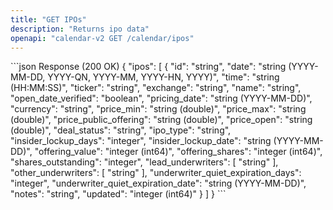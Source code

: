 ```yaml
---
title: "GET IPOs"
description: "Returns ipo data"
openapi: "calendar-v2 GET /calendar/ipos"
---
```

<ResponseExample>
```json Response (200 OK)
{
  "ipos": [
    {
      "id": "string",
      "date": "string (YYYY-MM-DD, YYYY-QN, YYYY-MM, YYYY-HN, YYYY)",
      "time": "string (HH:MM:SS)",
      "ticker": "string",
      "exchange": "string",
      "name": "string",
      "open_date_verified": "boolean",
      "pricing_date": "string (YYYY-MM-DD)",
      "currency": "string",
      "price_min": "string (double)",
      "price_max": "string (double)",
      "price_public_offering": "string (double)",
      "price_open": "string (double)",
      "deal_status": "string",
      "ipo_type": "string",
      "insider_lockup_days": "integer",
      "insider_lockup_date": "string (YYYY-MM-DD)",
      "offering_value": "integer (int64)",
      "offering_shares": "integer (int64)",
      "shares_outstanding": "integer",
      "lead_underwriters": [
        "string"
      ],
      "other_underwriters": [
        "string"
      ],
      "underwriter_quiet_expiration_days": "integer",
      "underwriter_quiet_expiration_date": "string (YYYY-MM-DD)",
      "notes": "string",
      "updated": "integer (int64)"
    }
  ]
}
```
</ResponseExample>